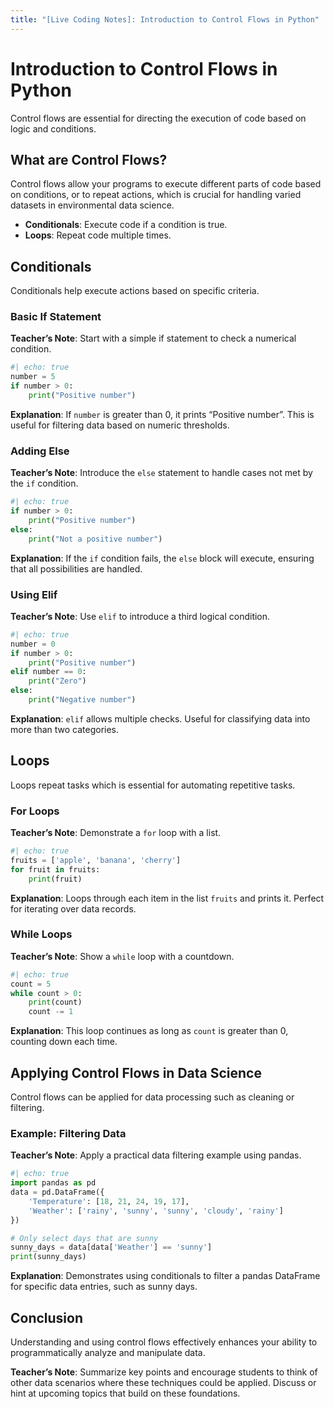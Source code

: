 ```yaml
---
title: "[Live Coding Notes]: Introduction to Control Flows in Python"
---
```


# Introduction to Control Flows in Python

Control flows are essential for directing the execution of code based on logic and conditions.

## What are Control Flows?

Control flows allow your programs to execute different parts of code based on conditions, or to repeat actions, which is crucial for handling varied datasets in environmental data science.

- **Conditionals**: Execute code if a condition is true.
- **Loops**: Repeat code multiple times.

## Conditionals

Conditionals help execute actions based on specific criteria.

### Basic If Statement

**Teacher's Note**: Start with a simple if statement to check a numerical condition.

```python
#| echo: true
number = 5
if number > 0:
    print("Positive number")
```

**Explanation**: If `number` is greater than 0, it prints "Positive number". This is useful for filtering data based on numeric thresholds.

### Adding Else

**Teacher's Note**: Introduce the `else` statement to handle cases not met by the `if` condition.

```python
#| echo: true
if number > 0:
    print("Positive number")
else:
    print("Not a positive number")
```

**Explanation**: If the `if` condition fails, the `else` block will execute, ensuring that all possibilities are handled.

### Using Elif

**Teacher's Note**: Use `elif` to introduce a third logical condition.

```python
#| echo: true
number = 0
if number > 0:
    print("Positive number")
elif number == 0:
    print("Zero")
else:
    print("Negative number")
```

**Explanation**: `elif` allows multiple checks. Useful for classifying data into more than two categories.

## Loops

Loops repeat tasks which is essential for automating repetitive tasks.

### For Loops

**Teacher's Note**: Demonstrate a `for` loop with a list.

```python
#| echo: true
fruits = ['apple', 'banana', 'cherry']
for fruit in fruits:
    print(fruit)
```

**Explanation**: Loops through each item in the list `fruits` and prints it. Perfect for iterating over data records.

### While Loops

**Teacher's Note**: Show a `while` loop with a countdown.

```python
#| echo: true
count = 5
while count > 0:
    print(count)
    count -= 1
```

**Explanation**: This loop continues as long as `count` is greater than 0, counting down each time.

## Applying Control Flows in Data Science

Control flows can be applied for data processing such as cleaning or filtering.

### Example: Filtering Data

**Teacher's Note**: Apply a practical data filtering example using pandas.

```python
#| echo: true
import pandas as pd
data = pd.DataFrame({
    'Temperature': [18, 21, 24, 19, 17],
    'Weather': ['rainy', 'sunny', 'sunny', 'cloudy', 'rainy']
})

# Only select days that are sunny
sunny_days = data[data['Weather'] == 'sunny']
print(sunny_days)
```

**Explanation**: Demonstrates using conditionals to filter a pandas DataFrame for specific data entries, such as sunny days.

## Conclusion

Understanding and using control flows effectively enhances your ability to programmatically analyze and manipulate data.


**Teacher's Note**: Summarize key points and encourage students to think of other data scenarios where these techniques could be applied. Discuss or hint at upcoming topics that build on these foundations.
